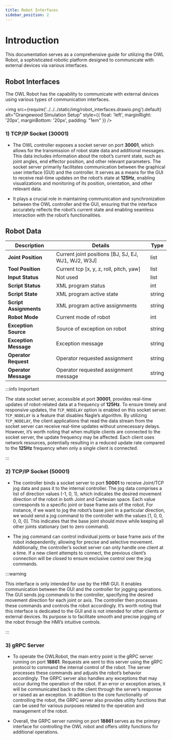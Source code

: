 ```yaml
---
title: Robot Interfaces
sidebar_position: 2
---
```


# Introduction

This documentation serves as a comprehensive guide for utilizing the OWL Robot, a sophisticated robotic platform designed to communicate with external devices via various interfaces.

## Robot Interfaces

The OWL Robot has the capability to communicate with external devices using various types of communication interfaces.

<img
  src={require('../../../static/img/robot_interfaces.drawio.png').default}
  alt="Orangewood Simulation Setup"
  style={{ float: 'left', marginRight: '20px', marginBottom: '20px', padding: "1em" }}
/>

<div style={{ clear: 'both' }}></div>

### 1) TCP/IP Socket (30001)

- The OWL controller exposes a socket server on port **30001**, which allows for the transmission of robot state data and additional messages. This data includes information about the robot’s current state, such as joint angles, end effector position, and other relevant parameters. The socket server primarily facilitates communication between the graphical user interface (GUI) and the controller. It serves as a means for the GUI to receive real-time updates on the robot’s state at **125Hz**, enabling visualizations and monitoring of its position, orientation, and other relevant data.

- It plays a crucial role in maintaining communication and synchronization between the OWL controller and the GUI, ensuring that the interface accurately reflects the robot’s current state and enabling seamless interaction with the robot’s functionalities.

## Robot Data

| **Description**        | **Details**                                         | **Type** |
| ---------------------- | --------------------------------------------------- | -------- |
| **Joint Position**     | Current joint positions [BJ, SJ, EJ, WJ1, WJ2, W3J] | list     |
| **Tool Position**      | Current tcp [x, y, z, roll, pitch, yaw]             | list     |
| **Input Status**       | Not used                                            | list     |
| **Script Status**      | XML program status                                  | int      |
| **Script State**       | XML program active state                            | string   |
| **Script Assignments** | XML program active assignments                      | string   |
| **Robot Mode**         | Current mode of robot                               | int      |
| **Exception Source**   | Source of exception on robot                        | string   |
| **Exception Message**  | Exception message                                   | string   |
| **Operator Request**   | Operator requested assignment                       | string   |
| **Operator Message**   | Operator requested assignment message               | string   |

:::info Important

The state socket server, accessible at port **30001**, provides real-time updates of robot-related data at a frequency of **125Hz**. To ensure timely and responsive updates, the `TCP_NODELAY` option is enabled on this socket server. `TCP_NODELAY` is a feature that disables Nagle’s algorithm. By utilizing `TCP_NODELAY`, the client applications that read the data stream from the socket server can receive real-time updates without unnecessary delays. However, it’s worth noting that when multiple clients are connected to the socket server, the update frequency may be affected. Each client uses network resources, potentially resulting in a reduced update rate compared to the **125Hz** frequency when only a single client is connected.

:::

### 2) TCP/IP Socket (50001)

- The controller binds a socket server to port **50001** to receive Joint/TCP jog data and pass it to the internal controller. The jog data comprises a list of direction values (-1, 0, 1), which indicates the desired movement direction of the robot in both Joint and Cartesian space. Each value corresponds to a specific joint or base frame axis of the robot. For instance, if we want to jog the robot’s base joint in a particular direction, we would send a jog command to the controller with the values [1, 0, 0, 0, 0, 0]. This indicates that the base joint should move while keeping all other joints stationary (set to zero command).

- The jog command can control individual joints or base frame axis of the robot independently, allowing for precise and selective movement. Additionally, the controller’s socket server can only handle one client at a time. If a new client attempts to connect, the previous client’s connection will be closed to ensure exclusive control over the jog commands.

:::warning

This interface is only intended for use by the HMI GUI. It enables communication between the GUI and the controller for jogging operations. The GUI sends jog commands to the controller, specifying the desired movement direction for each joint or axis. The controller then processes these commands and controls the robot accordingly. It’s worth noting that this interface is dedicated to the GUI and is not intended for other clients or external devices. Its purpose is to facilitate smooth and precise jogging of the robot through the HMI’s intuitive controls.

:::

### 3) gRPC Server

- To operate the OWLRobot, the main entry point is the gRPC server running on port **18861**. Requests are sent to this server using the gRPC protocol to command the internal control of the robot. The server processes these commands and adjusts the robot’s behavior accordingly. The GRPC server also handles any exceptions that may occur during the operation of the robot. If an error or exception arises, it will be communicated back to the client through the server’s response or raised as an exception. In addition to the core functionality of controlling the robot, the GRPC server also provides utility functions that can be used for various purposes related to the operation and management of the robot.

- Overall, the GRPC server running on port **18861** serves as the primary interface for controlling the OWL robot and offers utility functions for additional operations.

<head>
  <title>Robot Interfaces</title>
</head>
